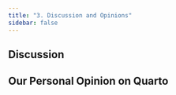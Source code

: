 ```yaml
---
title: "3. Discussion and Opinions"
sidebar: false
---
```


## Discussion

## Our Personal Opinion on Quarto